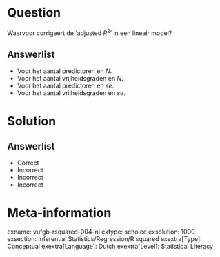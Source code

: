 Question
========
  
Waarvoor corrigeert de ‘adjusted $R^{2}$' in een lineair model?

  
Answerlist
----------
* Voor het aantal predictoren en *N*.
* Voor het aantal vrijheidsgraden en *N*.
* Voor het aantal predictoren en *se*.
* Voor het aantal vrijheidsgraden en *se*.

Solution
========

Answerlist
----------
* Correct
* Incorrect
* Incorrect
* Incorrect

Meta-information
================
exname: vufgb-rsquared-004-nl
extype: schoice
exsolution: 1000
exsection: Inferential Statistics/Regression/R squared
exextra[Type]: Conceptual
exextra[Language]: Dutch
exextra[Level]: Statistical Literacy
